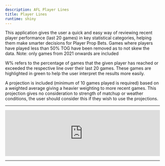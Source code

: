 ```yaml
---
description: AFL Player Lines
title: Player Lines
runtime: shiny
---
```


<script type="text/javascript" src="https://cdnjs.cloudflare.com/ajax/libs/iframe-resizer/3.5.16/iframeResizer.min.js"></script>
<style>
  iframe {
    min-width: 100%;
  }
</style>

This application gives the user a quick and easy way of reviewing recent player performance (last 20 games) in key statistical categories, helping them make smarter decisions for Player Prop Bets. Games where players have played less than 50% TOG have been removed as to not skew the data. Note: only games from 2021 onwards are included

W% refers to the percentage of games that the given player has reached or exceeded the respective line over their last 20 games. These games are highlighted in green to help the user interpret the results more easily.

A projection is included (minimum of 10 games played is required) based on a weighted average giving a heavier weighting to more recent games. This projection gives no consideration to strength of matchup or weather conditions, the user should consider this if they wish to use the projections.

<center>
<script type='text/javascript' src='https://storage.ko-fi.com/cdn/widget/Widget_2.js'></script><script type='text/javascript'>kofiwidget2.init('If You Have a WIN, Consider Buying Us a Coffee', '#29abe0', 'E1E8C5INN');kofiwidget2.draw();</script> 
</center>

---

<iframe src="https://dfsaustralia-apps.com/shiny/afl/player-lines/" width="100%" scrolling="no" frameborder="no"></iframe>

<script>
  iFrameResize({
    heightCalculationMethod: 'taggedElement'
  });
</script>
---

